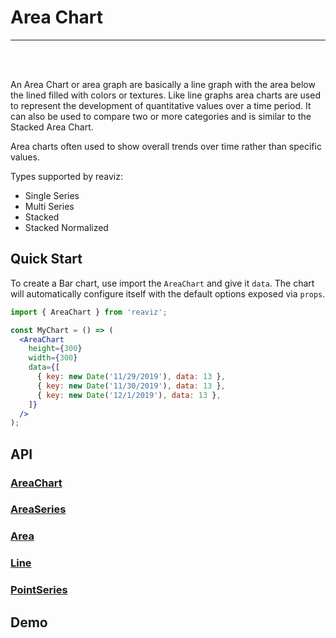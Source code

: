 
<Meta title="Docs|Chart Types/Area Chart" />

# Area Chart

---
<br />
<Story id="demos-area-chart-single-series--simple" />
<br />

An Area Chart or area graph are basically a line graph with the area
below the lined filled with colors or textures. Like line graphs area charts are
used to represent the development of quantitative values over a time period. It can also be used
to compare two or more categories and is similar to the Stacked Area Chart.

Area charts often used to show overall trends over time rather than specific values.

Types supported by reaviz:

- Single Series
- Multi Series
- Stacked
- Stacked Normalized

## Quick Start
To create a Bar chart, use import the `AreaChart` and give it `data`. The chart
will automatically configure itself with the default options exposed via `props`.

```jsx
import { AreaChart } from 'reaviz';

const MyChart = () => (
  <AreaChart
    height={300}
    width={300}
    data={[
      { key: new Date('11/29/2019'), data: 13 },
      { key: new Date('11/30/2019'), data: 13 },
      { key: new Date('12/1/2019'), data: 13 },
    ]}
  />
);
```

## API
### [AreaChart](https://github.com/jask-oss/reaviz/blob/master/src/AreaChart/AreaChart.tsx)
<Props of={AreaChart} />

### [AreaSeries](https://github.com/jask-oss/reaviz/blob/master/src/AreaChart/AreaSeries/AreaSeries.tsx)
<Props of={AreaSeries} />

### [Area](https://github.com/jask-oss/reaviz/blob/master/src/AreaChart/AreaSeries/Area.tsx)
<Props of={Area} />

### [Line](https://github.com/jask-oss/reaviz/blob/master/src/AreaChart/AreaSeries/Line.tsx)
<Props of={Line} />

### [PointSeries](https://github.com/jask-oss/reaviz/blob/master/src/AreaChart/AreaSeries/PointSeries.tsx)
<Props of={PointSeries} />

## Demo
<Sandbox
  name="Area Chart Simple"
  description="A simple area chart example"
  path="docs/sandbox/AreaSimple.sandbox.js"
/>
